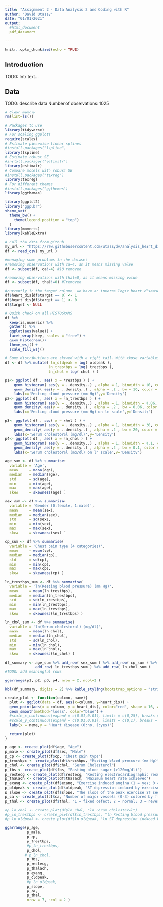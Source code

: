 ```yaml
---
title: "Assignment 2 - Data Analysis 2 and Coding with R"
author: "David Utassy"
date: "01/01/2021"
output: 
  #html_document
  pdf_document

---
```


```r
knitr::opts_chunk$set(echo = TRUE)
```

## Introduction

TODO: Intr text...

## Data

TODO: describe data
Number of observations: 1025

```r
# Clear memory
rm(list=ls())

# Packages to use
library(tidyverse)
# For scaling ggplots
require(scales)
# Estimate piecewise linear splines
#install.packages("lspline")
library(lspline)
# Estimate robust SE
#install.packages("estimatr")
library(estimatr)
# Compare models with robust SE
#install.packages("texreg")
library(texreg)
# For different themes
#install.packages("ggthemes")
library(ggthemes)

library(ggplot2)
library("ggpubr")
theme_set(
  theme_bw() +
    theme(legend.position = "top")
  )
library(moments)
library(kableExtra)

# Call the data from github
my_url <- "https://raw.githubusercontent.com/utassydv/analysis_heart_disease/main/data/raw/heart.csv"
df <- read_csv( my_url )

#managing some problems in the dataset
#removing observations with ca=4, as it means missing value
df <- subset(df, ca!=4) #18 removed

#removing observations with thal=0, as it means missing value
df <- subset(df, thal!=0) #7removed

#currently in the target column, we have an inverse logic heart disease(0:yes, 1:no), let's fix this!
df$heart_dis[df$target == 0] <- 1
df$heart_dis[df$target == 1] <- 0
df$target <- NULL

# Quick check on all HISTOGRAMS
df %>%
  keep(is.numeric) %>% 
  gather() %>% 
  ggplot(aes(value)) +
  facet_wrap(~key, scales = "free") +
  geom_histogram()+
  theme_wsj() + 
  scale_fill_wsj()

# Some distributions are skewed with a right tail. With those variables it worths to make a log transformation.
df <- df %>% mutate( ln_oldpeak = log( oldpeak ),
                    ln_trestbps = log( trestbps ),
                    ln_chol = log( chol ) )

p1<- ggplot( df , aes( x = trestbps ) ) +
    geom_histogram( aes(y = ..density..) , alpha = 1, binwidth = 10, color = 'black', fill = 'white') +
    geom_density( aes(y = ..density..) , alpha = .2 , bw = 10, color = 'black', fill="#FF6666") +
    labs(x='Resting blood pressure (mm Hg)',y='Density')
p2<- ggplot( df , aes( x = ln_trestbps ) ) +
    geom_histogram( aes(y = ..density..) , alpha = 1, binwidth = 0.06, color = 'black', fill = 'white') +
    geom_density( aes(y = ..density..) , alpha = .2 , bw = 0.06, color = 'black', fill="#56B4E9") +
    labs(x='Resting blood pressure (mm Hg) on ln scale',y='Density')

p3<- ggplot( df , aes( x = chol ) ) +
    geom_histogram( aes(y = ..density..) , alpha = 1, binwidth = 20, color = 'black', fill = 'white') +
    geom_density( aes(y = ..density..) , alpha = .2 , bw = 20, color = 'black', fill="#FF6666") +
    labs(x='Serum cholestoral (mg/dl)',y='Density')
p4<- ggplot( df , aes( x = ln_chol ) ) +
    geom_histogram( aes(y = ..density..) , alpha = 1, binwidth = 0.1, color = 'black', fill = 'white') +
    geom_density( aes(y = ..density..) , alpha = .2 , bw = 0.1, color = 'black', fill="#56B4E9") +
    labs(x='Serum cholestoral (mg/dl) on ln scale',y='Density')

age_sum <- df %>% summarise(
  variable = 'Age',
  mean     = mean(age),
  median   = median(age),
  std      = sd(age),
  min      = min(age),
  max      = max(age),
  skew     = skewness(age) )

sex_sum <- df %>% summarise(
  variable = 'Gender (0:female, 1:male)',
  mean     = mean(sex),
  median   = median(sex),
  std      = sd(sex),
  min      = min(sex),
  max      = max(sex),
  skew     = skewness(sex) )

cp_sum <- df %>% summarise(
  variable = 'Chest pain type (4 categories)',
  mean     = mean(cp),
  median   = median(cp),
  std      = sd(cp),
  min      = min(cp),
  max      = max(cp),
  skew     = skewness(cp) )

ln_trestbps_sum <- df %>% summarise(
  variable = 'ln(Resting blood pressure) (mm Hg)',
  mean     = mean(ln_trestbps),
  median   = median(ln_trestbps),
  std      = sd(ln_trestbps),
  min      = min(ln_trestbps),
  max      = max(ln_trestbps),
  skew     = skewness(ln_trestbps) )

ln_chol_sum <- df %>% summarise(
  variable = 'ln(Serum cholestoral) (mg/dl)',
  mean     = mean(ln_chol),
  median   = median(ln_chol),
  std      = sd(ln_chol),
  min      = min(ln_chol),
  max      = max(ln_chol),
  skew     = skewness(ln_chol) )

df_summary <- age_sum %>% add_row( sex_sum ) %>% add_row( cp_sum ) %>% 
              add_row( ln_trestbps_sum ) %>% add_row( ln_chol_sum )
#TODO: add meaningful rows
```

```r
ggarrange(p1, p2, p3, p4, nrow = 2, ncol=2 )
```

```r
kbl(df_summary, digits = 2) %>% kable_styling(bootstrap_options = "striped", full_width = F, position = "center")
```

```r
create_plot <- function(column, name){
  plot <- ggplot(data = df, aes(x=column, y=heart_dis)) +
  geom_point(aes(x = column, y = heart_dis), color="red", shape = 16, alpha=0.8, show.legend=F, na.rm=TRUE)  +
  geom_smooth(method="loess", color="blue") +
  #scale_x_continuous(expand = c(0.01,0.01), limits = c(0,25), breaks = seq(0,25,4))+
  #scale_y_continuous(expand = c(0.01,0.01), limits = c(0,1), breaks = seq(0,1,0.1)) +
  labs(x = name,y = "Heart disease (0:no, 1:yes)")
  
  return(plot)
}

p_age <- create_plot(df$age, "Age")
p_male <- create_plot(df$sex, "Male")
p_cp <- create_plot(df$cp, "Chest pain type")
p_trestbps <- create_plot(df$trestbps, "Resting blood pressure (mm Hg)")
p_chol <- create_plot(df$chol, "Serum Cholesterol")
p_fbs <- create_plot(df$fbs, "Fasting blood sugar (>120mg/dl)")
p_restecg <- create_plot(df$restecg, "Resting electrocardiographic results")
p_thalach <- create_plot(df$thalach, "Maximum heart rate achieved")
p_exang <- create_plot(df$exang, "Exercise induced angina (1 = yes; 0 = no)")
p_oldpeak <- create_plot(df$oldpeak, "ST depression induced by exercise relative to rest")
p_slope <- create_plot(df$slope, "The slope of the peak exercise ST segment")
p_ca <- create_plot(df$ca, "Number of major vessels (0-3) colored by flourosopy")
p_thal <- create_plot(df$thal, "1 = fixed defect; 2 = normal; 3 = reversable defect")

#p_ln_chol <- create_plot(df$ln_chol, "ln Serum Cholesterol")
#p_ln_trestbps <- create_plot(df$ln_trestbps, "ln Resting blood pressure (mm Hg)")
#p_ln_oldpeak <- create_plot(df$ln_oldpeak, "ln ST depression induced by exercise relative to rest")


```

```r
ggarrange(p_age,
          p_male, 
          p_cp, 
          p_trestbps,
          #p_ln_trestbps,
          p_chol, 
         # p_ln_chol,
          p_fbs, 
          p_restecg, 
          p_thalach, 
          p_exang, 
          p_oldpeak,
          #p_ln_oldpeak,
          p_slope, 
          p_ca, 
          p_thal,
          nrow = 7, ncol = 2 )
```

